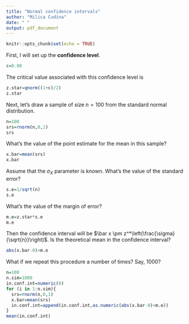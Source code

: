 ```yaml
---
title: "Normal confidence intervals"
author: "Milica Cudina"
date: " "
output: pdf_document
---
```


```r
knitr::opts_chunk$set(echo = TRUE)
```

First, I will set up the **confidence level**.
```r
c=0.80
```
The critical value associated with this confidence level is
```r
z.star=qnorm((1+c)/2)
z.star
```

Next, let's draw a sample of size $n=100$ from the standard normal distribution.
```r
n=100
srs=rnorm(n,0,1)
srs
```
What's the value of the point estimate for the mean in this sample?
```r
x.bar=mean(srs)
x.bar
```
Assume that the $\sigma_X$ parameter is known. What's the value of the standard error? 
```r
s.e=1/sqrt(n)
s.e
```
What's the value of the margin of error?
```r
m.e=z.star*s.e
m.e
```
Then the confidence interval will be $\bar x \pm z^*\left(\frac{\sigma}{\sqrt{n}}\right)$. Is the theoretical mean in the confidence interval?
```r
abs(x.bar-0)<m.e
```
What if we repeat this procedure a number of times? Say, 1000?
```r
n=100
n.sim=1000
in.conf.int=numeric(0)
for (i in 1:n.sim){
  srs=rnorm(n,0,1)
  x.bar=mean(srs)
  in.conf.int=append(in.conf.int,as.numeric(abs(x.bar-0)<m.e))
}
mean(in.conf.int)
```

